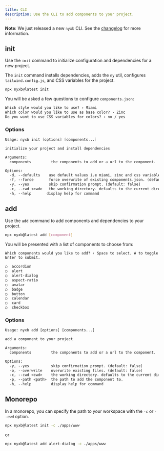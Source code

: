```yaml
---
title: CLI
description: Use the CLI to add components to your project.
---
```


<Callout>

**Note:** We just released a new `nyxb` CLI. See the [changelog](/docs/changelog) for more information.

</Callout>

## init

Use the `init` command to initialize configuration and dependencies for a new project.

The `init` command installs dependencies, adds the `ny` util, configures `tailwind.config.js`, and CSS variables for the project.

```bash
npx nyxb@latest init
```

You will be asked a few questions to configure `components.json`:

```txt showLineNumbers
Which style would you like to use? › Miami
Which color would you like to use as base color? › Zinc
Do you want to use CSS variables for colors? › no / yes
```

### Options

```txt
Usage: nyxb init [options] [components...]

initialize your project and install dependencies

Arguments:
  components         the components to add or a url to the component.

Options:
  -d, --defaults    use default values i.e miami, zinc and css variables. (default: false)
  -f, --force       force overwrite of existing components.json. (default: false)
  -y, --yes         skip confirmation prompt. (default: false)
  -c, --cwd <cwd>   the working directory. defaults to the current directory.
  -h, --help       display help for command
```

## add

Use the `add` command to add components and dependencies to your project.

```bash
npx nyxb@latest add [component]
```

You will be presented with a list of components to choose from:

```txt
Which components would you like to add? › Space to select. A to toggle all.
Enter to submit.

◯  accordion
◯  alert
◯  alert-dialog
◯  aspect-ratio
◯  avatar
◯  badge
◯  button
◯  calendar
◯  card
◯  checkbox
```

### Options

```txt
Usage: nyxb add [options] [components...]

add a component to your project

Arguments:
  components         the components to add or a url to the component.

Options:
  -y, --yes          skip confirmation prompt. (default: false)
  -o, --overwrite    overwrite existing files. (default: false)
  -c, --cwd <cwd>    the working directory. defaults to the current directory.
  -p, --path <path>  the path to add the component to.
  -h, --help         display help for command
```

## Monorepo

In a monorepo, you can specify the path to your workspace with the `-c` or `--cwd` option.

```bash
npx nyxb@latest init -c ./apps/www
```

or

```bash
npx nyxb@latest add alert-dialog -c ./apps/www
```
